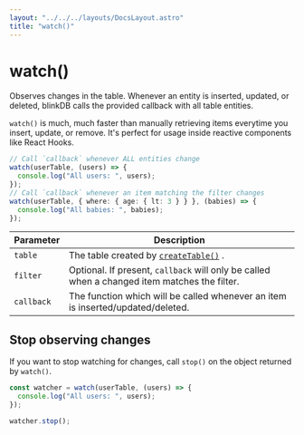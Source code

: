 ```yaml
---
layout: "../../../layouts/DocsLayout.astro"
title: "watch()"
---
```


# watch()

Observes changes in the table.
Whenever an entity is inserted, updated, or deleted, blinkDB calls the provided callback
with all table entities.

`watch()` is much, much faster than manually retrieving items everytime you insert, update, or remove.
It's perfect for usage inside reactive components like React Hooks.

```ts
// Call `callback` whenever ALL entities change
watch(userTable, (users) => {
  console.log("All users: ", users);
});
// Call `callback` whenever an item matching the filter changes
watch(userTable, { where: { age: { lt: 3 } } }, (babies) => {
  console.log("All babies: ", babies);
});
```

| Parameter  | Description                                                                                  |
| ---------- | -------------------------------------------------------------------------------------------- |
| `table`    | The table created by [`createTable()`](/docs/reference/createTable) .                        |
| `filter`   | Optional. If present, `callback` will only be called when a changed item matches the filter. |
| `callback` | The function which will be called whenever an item is inserted/updated/deleted.              |

## Stop observing changes

If you want to stop watching for changes, call `stop()` on the object returned by `watch()`.

```ts
const watcher = watch(userTable, (users) => {
  console.log("All users: ", users);
});

watcher.stop();
```